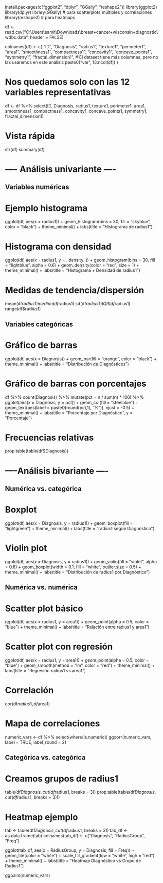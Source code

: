 install.packages(c("ggplot2", "dplyr", "GGally", "reshape2"))
library(ggplot2)
library(dplyr)
library(GGally)   # para scatterplots múltiples y correlaciones
library(reshape2) # para heatmaps


df <- read.csv("C:\\Users\\samit\\Downloads\\breast+cancer+wisconsin+diagnostic\\wdbc.data",
               header = FALSE)

colnames(df) <- c(
  "ID", "Diagnosis",
  "radius1", "texture1", "perimeter1", "area1", "smoothness1",
  "compactness1", "concavity1", "concave_points1", "symmetry1", "fractal_dimension1",
  # El dataset tiene más columnas, pero no las usaremos en este análisis
  paste0("var", 13:ncol(df))
)

# Nos quedamos solo con las 12 variables representativas
df <- df %>%
  select(ID, Diagnosis, radius1, texture1, perimeter1, area1, smoothness1,
         compactness1, concavity1, concave_points1, symmetry1, fractal_dimension1)

# Vista rápida
str(df)
summary(df)

# ---- Análisis univariante ----

## Variables numéricas
# Ejemplo histograma
ggplot(df, aes(x = radius1)) +
  geom_histogram(bins = 30, fill = "skyblue", color = "black") +
  theme_minimal() +
  labs(title = "Histograma de radius1")

# Histograma con densidad
ggplot(df, aes(x = radius1, y = ..density..)) +
  geom_histogram(bins = 30, fill = "lightblue", alpha = 0.6) +
  geom_density(color = "red", size = 1) +
  theme_minimal() +
  labs(title = "Histograma + Densidad de radius1")

# Medidas de tendencia/dispersión
mean(df$radius1)
median(df$radius1)
sd(df$radius1)
IQR(df$radius1)
range(df$radius1)

##  Variables categóricas
# Gráfico de barras
ggplot(df, aes(x = Diagnosis)) +
  geom_bar(fill = "orange", color = "black") +
  theme_minimal() +
  labs(title = "Distribución de Diagnósticos")

# Gráfico de barras con porcentajes
df %>%
  count(Diagnosis) %>%
  mutate(pct = n / sum(n) * 100) %>%
  ggplot(aes(x = Diagnosis, y = pct)) +
  geom_col(fill = "steelblue") +
  geom_text(aes(label = paste0(round(pct,1), "%")), vjust = -0.5) +
  theme_minimal() +
  labs(title = "Porcentaje por Diagnóstico", y = "Porcentaje")

# Frecuencias relativas
prop.table(table(df$Diagnosis))

# ----Análisis bivariante ----

##  Numérica vs. categórica
# Boxplot
ggplot(df, aes(x = Diagnosis, y = radius1)) +
  geom_boxplot(fill = "lightgreen") +
  theme_minimal() +
  labs(title = "radius1 según Diagnóstico")

# Violin plot
ggplot(df, aes(x = Diagnosis, y = radius1)) +
  geom_violin(fill = "violet", alpha = 0.6) +
  geom_boxplot(width = 0.1, fill = "white", outlier.size = 0.5) +
  theme_minimal() +
  labs(title = "Distribución de radius1 por Diagnóstico")

## Numérica vs. numérica
# Scatter plot básico
ggplot(df, aes(x = radius1, y = area1)) +
  geom_point(alpha = 0.5, color = "blue") +
  theme_minimal() +
  labs(title = "Relación entre radius1 y area1")

# Scatter plot con regresión
ggplot(df, aes(x = radius1, y = area1)) +
  geom_point(alpha = 0.5, color = "blue") +
  geom_smooth(method = "lm", color = "red") +
  theme_minimal() +
  labs(title = "Regresión radius1 vs area1")

# Correlación
cor(df$radius1, df$area1)

# Mapa de correlaciones
numeric_vars <- df %>% select(where(is.numeric))
ggcorr(numeric_vars, label = TRUE, label_round = 2)

## Categórica vs. categórica
# Creamos grupos de radius1 
table(df$Diagnosis, cut(df$radius1, breaks = 3))
prop.table(table(df$Diagnosis, cut(df$radius1, breaks = 3)))

# Heatmap ejemplo
tab <- table(df$Diagnosis, cut(df$radius1, breaks = 3))
tab_df <- as.data.frame(tab)
colnames(tab_df) <- c("Diagnosis", "RadiusGroup", "Freq")

ggplot(tab_df, aes(x = RadiusGroup, y = Diagnosis, fill = Freq)) +
  geom_tile(color = "white") +
  scale_fill_gradient(low = "white", high = "red") +
  theme_minimal() +
  labs(title = "Heatmap Diagnóstico vs Grupo de Radius1")


ggpairs(numeric_vars)
